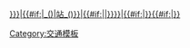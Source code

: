 <includeonly>[[{{#if:{{{3|}}}|{{#if:{{{2|}}}|{{{2}}}_({{{3}}})|{{{1}}}站_({{{3}}})}}|{{#if:{{{2|}}}|{{{2}}}|{{站/特例|{{{1}}}}}}}}}|{{#if:{{{color|}}}|<span style="color:{{{color|}}}">}}{{{1}}}{{#if:{{{color|}}}|</font>}}]]</includeonly><noinclude>{{template doc}}[[Category:交通模板]]</noinclude>